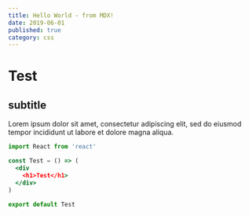 ```yaml
---
title: Hello World - from MDX!
date: 2019-06-01
published: true
category: css
---
```


# Test

## subtitle

Lorem ipsum dolor sit amet, consectetur adipiscing elit, sed do eiusmod tempor incididunt ut labore et dolore magna aliqua.

```jsx react-live
import React from 'react'

const Test = () => (
  <div
    <h1>Test</h1>
  </div>
)

export default Test
```